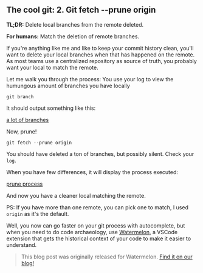 ## The cool git: 2. Git fetch --prune origin

**TL;DR:** Delete local branches from the remote deleted.

**For humans:** Match the deletion of remote branches.

If you're anything like me and like to keep your commit history clean, you'll want to delete your local branches when that has happened on the remote. As most teams use a centralized repository as source of truth, you probably want your local to match the remote.

Let me walk you through the process:
You use your log to view the humungous amount of branches you have locally
    
```shell
git branch
```
It should output something like this:
    
<Bleed>[a lot of branches](/preprune.png)</Bleed>

Now, prune!

```shell
git fetch --prune origin
```
You should have deleted a ton of branches, but possibly silent. Check your ```log```.

When you have few differences, it will display the process executed:

<Bleed>[prune process](/pruneprocess.png)</Bleed>

And now you have a cleaner local matching the remote.

PS: If you have more than one remote, you can pick one to match, I used ```origin``` as it's the default.

Well, you now can go faster on your git process with autocomplete, but when you need to do code archaeology, use [Watermelon](https://watermelon.tools), a VSCode extension that gets the historical context of your code to make it easier to understand. 
> This blog post was originally released for Watermelon. [Find it on our blog!](https://watermelon.tools/post/the-cool-git-git-prune-remote)
